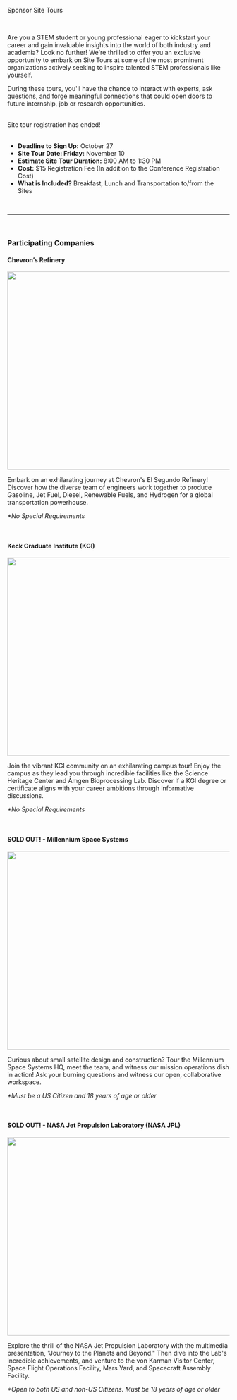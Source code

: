 
<SiteLayout title="Sponsor Site Tours">

<div className="border-b-4 border-sky border-solid pb-4 mb-4 text-center">
  <p className="text-5xl font-display font-medium">Sponsor Site Tours</p>
</div>
<br />

Are you a STEM student or young professional eager to kickstart your career and
gain invaluable insights into the world of both industry and academia? Look no
further! We're thrilled to offer you an exclusive opportunity to embark on Site
Tours at some of the most prominent organizations actively seeking to inspire
talented STEM professionals like yourself.

During these tours, you'll have the chance to interact with experts, ask
questions, and forge meaningful connections that could open doors to future
internship, job or research opportunities.

<br />

<div className="my-2 flex flex-col items-center">
  <div className="text-purple text-2xl mb-2">
    Site tour registration has ended!
  </div>
</div>

<br />

- **Deadline to Sign Up:** October 27
- **Site Tour Date: Friday:** November 10
- **Estimate Site Tour Duration:** 8:00 AM to 1:30 PM
- **Cost:** $15 Registration Fee (In addition to the Conference Registration
  Cost)
- **What is Included?** Breakfast, Lunch and Transportation to/from the Sites

<br />
<hr />
<br />

<div className="text-ostem-blue">

### **Participating Companies**

</div>

#### **Chevron’s Refinery**

<Image
    className="rounded"
    src="/images/2023/2023site_tour_chevron.jpg"
    alt=""
    layout="responsive"
    width="800"
    height="450"
/>

Embark on an exhilarating journey at Chevron's El Segundo Refinery! Discover how
the diverse team of engineers work together to produce Gasoline, Jet Fuel,
Diesel, Renewable Fuels, and Hydrogen for a global transportation powerhouse.

_\*No Special Requirements_

<br />

#### **Keck Graduate Institute (KGI)**


<Image
    className="rounded"
    src="/images/2023/2023site_tour_keck.jpg"
    alt=""
    layout="responsive"
    width="800"
    height="450"
/>

Join the vibrant KGI community on an exhilarating campus tour! Enjoy the campus
as they lead you through incredible facilities like the Science Heritage Center
and Amgen Bioprocessing Lab. Discover if a KGI degree or certificate aligns with
your career ambitions through informative discussions.

_\*No Special Requirements_

<br />

#### **SOLD OUT! - Millennium Space Systems**

<Image
    className="rounded"
    src="/images/2023/2023site_tour_boing.jpg"
    alt=""
    layout="responsive"
    width="800"
    height="450"
/>

Curious about small satellite design and construction? Tour the Millennium Space
Systems HQ, meet the team, and witness our mission operations dish in action!
Ask your burning questions and witness our open, collaborative workspace.

_\*Must be a US Citizen and 18 years of age or older_

<br />

#### **SOLD OUT! - NASA Jet Propulsion Laboratory (NASA JPL)**

<Image
    className="rounded"
    src="/images/2023/2023site_tour_nasa.jpg"
    alt=""
    layout="responsive"
    width="800"
    height="450"
/>

Explore the thrill of the NASA Jet Propulsion Laboratory with the multimedia
presentation, "Journey to the Planets and Beyond." Then dive into the Lab's
incredible achievements, and venture to the von Karman Visitor Center, Space
Flight Operations Facility, Mars Yard, and Spacecraft Assembly Facility.

_\*Open to both US and non-US Citizens. Must be 18 years of age or older_

<br />

</SiteLayout>
